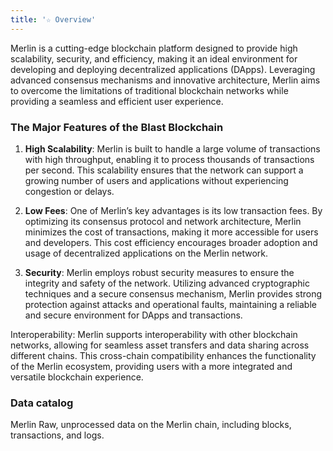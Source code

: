 ```yaml
---
title: '☆ Overview'
---
```


Merlin is a cutting-edge blockchain platform designed to provide high scalability, security, and efficiency, making it an ideal environment for developing and deploying decentralized applications (DApps). Leveraging advanced consensus mechanisms and innovative architecture, Merlin aims to overcome the limitations of traditional blockchain networks while providing a seamless and efficient user experience.
### The Major Features of the Blast Blockchain

1. **High Scalability**: Merlin is built to handle a large volume of transactions with high throughput, enabling it to process thousands of transactions per second. This scalability ensures that the network can support a growing number of users and applications without experiencing congestion or delays.

2. **Low Fees**: One of Merlin’s key advantages is its low transaction fees. By optimizing its consensus protocol and network architecture, Merlin minimizes the cost of transactions, making it more accessible for users and developers. This cost efficiency encourages broader adoption and usage of decentralized applications on the Merlin network.

3. **Security**: Merlin employs robust security measures to ensure the integrity and safety of the network. Utilizing advanced cryptographic techniques and a secure consensus mechanism, Merlin provides strong protection against attacks and operational faults, maintaining a reliable and secure environment for DApps and transactions.

Interoperability: Merlin supports interoperability with other blockchain networks, allowing for seamless asset transfers and data sharing across different chains. This cross-chain compatibility enhances the functionality of the Merlin ecosystem, providing users with a more integrated and versatile blockchain experience.
### Data catalog

<CardGroup cols={3}>
    <Card title="Raw" icon="binary" href="./Raw/blocks">
        Merlin Raw, unprocessed data on the Merlin chain, including blocks, transactions, and logs.
    </Card>
</CardGroup>